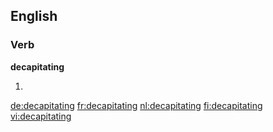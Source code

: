 ==English==

===Verb===
'''decapitating'''

# {{present participle of|decapitate}}

[[de:decapitating]]
[[fr:decapitating]]
[[nl:decapitating]]
[[fi:decapitating]]
[[vi:decapitating]]